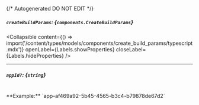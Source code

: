 {/* Autogenerated DO NOT EDIT  */}

##### `createBuildParams`: *{`components.CreateBuildParams`}*

<Collapsible content={() => import('/content/types/models/components/create_build_params/typescript.mdx')} openLabel={Labels.showProperties} closeLabel={Labels.hideProperties} />


---
##### `appId?`: *{`string`}*
<br/>
**Example:** `app-af469a92-5b45-4565-b3c4-b79878de67d2`


